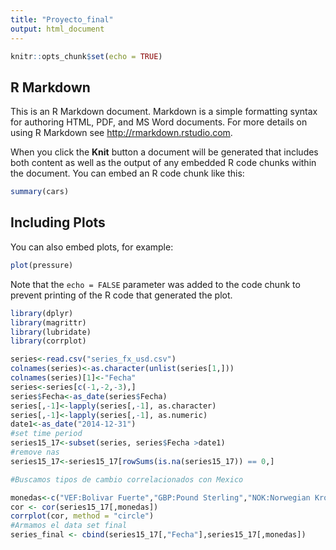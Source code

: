 ```yaml
---
title: "Proyecto_final"
output: html_document
---
```


```r
knitr::opts_chunk$set(echo = TRUE)
```

## R Markdown

This is an R Markdown document. Markdown is a simple formatting syntax for authoring HTML, PDF, and MS Word documents. For more details on using R Markdown see <http://rmarkdown.rstudio.com>.

When you click the **Knit** button a document will be generated that includes both content as well as the output of any embedded R code chunks within the document. You can embed an R code chunk like this:

```r
summary(cars)
```

## Including Plots

You can also embed plots, for example:

```r
plot(pressure)
```

Note that the `echo = FALSE` parameter was added to the code chunk to prevent printing of the R code that generated the plot.


```r
library(dplyr)
library(magrittr)
library(lubridate)
library(corrplot)

series<-read.csv("series_fx_usd.csv")
colnames(series)<-as.character(unlist(series[1,]))
colnames(series)[1]<-"Fecha"
series<-series[c(-1,-2,-3),]
series$Fecha<-as_date(series$Fecha)
series[,-1]<-lapply(series[,-1], as.character)
series[,-1]<-lapply(series[,-1], as.numeric)
date1<-as_date("2014-12-31")
#set time period
series15_17<-subset(series, series$Fecha >date1)
#remove nas
series15_17<-series15_17[rowSums(is.na(series15_17)) == 0,]

#Buscamos tipos de cambio correlacionados con Mexico

monedas<-c("VEF:Bolivar Fuerte","GBP:Pound Sterling","NOK:Norwegian Krone","ARS:Argentine Peso","INR:Indian Rupee","CAD:Canadian Dollar","COP:Colombian Peso","UYU:Uruguayan Peso","LKR:Sri Lanka Rupee","MXN:Mexican Peso")
cor <- cor(series15_17[,monedas])
corrplot(cor, method = "circle")
#Armamos el data set final
series_final <- cbind(series15_17[,"Fecha"],series15_17[,monedas])
```














